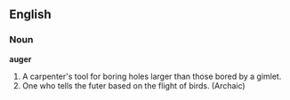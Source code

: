 ==English==

===Noun===

'''auger'''

#A carpenter's tool for boring holes larger than those bored by a gimlet.
#One who tells the futer based on the flight of birds. (Archaic)
